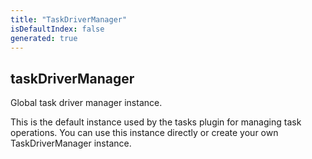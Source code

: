 ```yaml
---
title: "TaskDriverManager"
isDefaultIndex: false
generated: true
---
```



<!-- This file was generated from the CommandKit source. Do not modify. Instead, re-run the "docgen" script -->


## taskDriverManager

<GenerationInfo sourceFile="packages/tasks/src/driver-manager.ts" sourceLine="94" packageName="@commandkit/tasks" />

Global task driver manager instance.

This is the default instance used by the tasks plugin for managing task operations.
You can use this instance directly or create your own TaskDriverManager instance.

